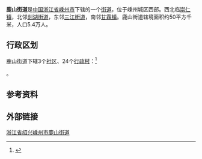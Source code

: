{{中国乡级行政区|33/06/83/003/000
}}
'''鹿山街道'''是[[中国|中国]][[浙江省|浙江省]][[嵊州市|嵊州市]]下辖的一个[[街道|街道]]，位于嵊州城区西部。西北临[[崇仁镇|崇仁镇]]，北邻[[剡湖街道|剡湖街道]]，东邻[[三江街道|三江街道]]，南邻[[甘霖镇_(嵊州市)|甘霖镇]]。鹿山街道辖境面积约50平方千米，人口5.4万人。

==行政区划==
鹿山街道下辖3个[[社区|社区]]、24个[[行政村|行政村]]：<ref>{{PRC admin/ref sgc|33/06/83/003/000}}</ref>

{{PRC admin/children|33/06/83/003/000}}。

==参考资料==
{{reflist}}

==外部链接==
[http://www.tcmap.com.cn/zhejiangsheng/zhou_lushanjiedao.html 浙江省绍兴嵊州市鹿山街道]{{Wayback|url=http://www.tcmap.com.cn/zhejiangsheng/zhou_lushanjiedao.html |date=20190325032117 }}

{{PRC admin/navcat|33/06/83/003/000}}